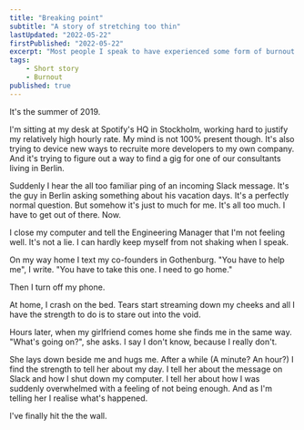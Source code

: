 ```yaml
---
title: "Breaking point"
subtitle: "A story of stretching too thin"
lastUpdated: "2022-05-22"
firstPublished: "2022-05-22"
excerpt: "Most people I speak to have experienced some form of burnout. This is my story of the day that it happened to me."
tags:
    - Short story
    - Burnout
published: true
---
```


It's the summer of 2019. 

I'm sitting at my desk at Spotify's HQ in Stockholm, working hard to justify my relatively high hourly rate. My mind is not 100% present though. It's also trying to device new ways to recruite more developers to my own company. And it's trying to figure out a way to find a gig for one of our consultants living in Berlin.

Suddenly I hear the all too familiar ping of an incoming Slack message. It's the guy in Berlin asking something about his vacation days. It's a perfectly normal question. But somehow it's just to much for me. It's all too much. I have to get out of there. Now.

I close my computer and tell the Engineering Manager that I'm not feeling well. It's not a lie. I can hardly keep myself from not shaking when I speak.

On my way home I text my co-founders in Gothenburg. "You have to help me", I write. "You have to take this one. I need to go home." 

Then I turn off my phone.

At home, I crash on the bed. Tears start streaming down my cheeks and all I have the strength to do is to stare out into the void.

Hours later, when my girlfriend comes home she finds me in the same way. "What's going on?", she asks. I say I don't know, because I really don't. 

She lays down beside me and hugs me. After a while (A minute? An hour?) I find the strength to tell her about my day. I tell her about the message on Slack and how I shut down my computer. I tell her about how I was suddenly overwhelmed with a feeling of not being enough. And as I'm telling her I realise what's happened.

I've finally hit the the wall.
